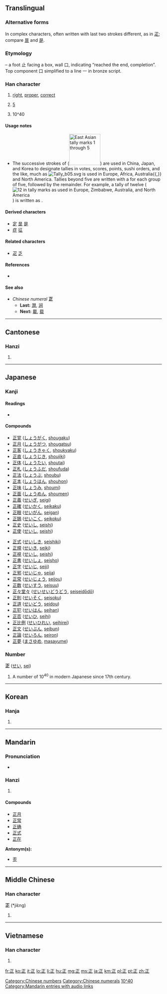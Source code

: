 {{also|企|疋|辵}}
==Translingual==
{{stroke order|type=animate}}{{stroke order}}

===Alternative forms===
In complex characters, often written with last two strokes different, as in [[疋]]; compare [[昰]] and [[是]].

===Etymology===
{{Han compound|口|止|t2=foot|ls=i}} – a foot 止 facing a box, wall 口, indicating “reached the end, completion”. Top component 口 simplified to a line 一 in bronze script.

===Han character===
{{Han char|rn=77|rad=止|as=01|sn=5|four=1010<sub>2</sub>|canj=一卜中一 (MYLM)|ids=⿱[[一]][[止]]}}

# [[right]], [[proper]], [[correct]]
# {{context|tally marks}} [[5]]
# 10^40

====Usage notes====
* {{sense|tally marks|5}} The successive strokes of {{term|sc=Hani|正}} ([[Image:Tally marks 3.svg|100px|East Asian tally marks 1 through 5]]) are used in China, Japan, and Korea to designate tallies in votes, scores, points, sushi orders, and the like, much as [[Image:Tally b05.svg]] is used in Europe, Africa, Australia{{,}} and North America.  Tallies beyond five are written with a {{term|sc=Hani|正}} for each group of five, followed by the remainder.  For example, a tally of twelve ([[Image:Tally b12.svg|12 in tally marks as used in Europe, Zimbabwe, Australia, and North America]]) is written as {{Hani|正正丅}}.

====Derived characters====
* [[定]] [[昰]] [[是]]
* [[症]] [[征]] {{qualifier|as simplification}}

====Related characters====
* [[疋]] [[乏]]

====References====
* {{Han ref|kx=0574.020|dkj=16255|dj=0962.020|hdz=21436.010|uh=6B63|ud=27491|bh=A5BF|bd=42431}}

====See also====
* ''Chinese numeral'' '''正'''
** '''Last:''' [[澗]], [[涧]]
** '''Next:''' [[載]], [[载]]

[[Category:Chinese numbers]]
[[Category:Chinese numerals]]

----

==Cantonese==

===Hanzi===
{{yue-hanzi|jyut=|y=jing3}}

# {{defn|lang=yue|sort=止01}}

----

==Japanese==

===Kanji===
{{ja-kanji|grade=1|rs=止01}}

====Readings====
* {{ja-readings|on=[[せい]] (sei), [[しょう]] (shō)|kun=[[ただしい]] (tadashii), [[まさ]] (masa), [[ただす]] (tadasu)}}

====Compounds====
{{top2}}
* [[正覚]] ([[しょうがく]], [[shougaku]])
* [[正月]] ([[しょうがつ]], [[shougatsu]])
* [[正客]] ([[しょうきゃく]], [[shoukyaku]])
* [[正直]] ([[しょうじき]], [[shoujiki]])
* [[正体]] ([[しょうたい]], [[shoutai]])
* [[正札]] ([[しょうふだ]], [[shoufuda]])
* [[正法]] ([[しょうぶ]], [[shoubu]])
* [[正本]] ([[しょうほん]], [[shouhon]])
* [[正味]] ([[しょうみ]], [[shoumi]])
* [[正面]] ([[しょうめん]], [[shoumen]])
* [[正義]] ([[せいぎ]], [[seigi]])
* [[正確]] ([[せいかく]], [[seikaku]])
* [[正眼]] ([[せいがん]], [[seigan]])
* [[正鵠]] ([[せいこく]], [[seikoku]])
* [[正史]] ([[せいし]], [[seishi]])
* [[正使]] ([[せいし]], [[seishi]])
{{mid2}}
* [[正式]] ([[せいしき]], [[seishiki]])
* [[正規]] ([[せいき]], [[seiki]])
* [[正視]] ([[せいし]], [[seishi]])
* [[正書]] ([[せいしょ]], [[seisho]])
* [[正字]] ([[せいじ]], [[seiji]])
* [[正邪]] ([[せいじゃ]], [[seija]])
* [[正常]] ([[せいじょう]], [[seijou]])
* [[正数]] ([[せいすう]], [[seisuu]])
* [[正々堂々]] ([[せいせいどうどう]], [[seiseidōdō]])
* [[正則]] ([[せいそく]], [[seisoku]])
* [[正道]] ([[せいどう]], [[seidou]])
* [[正犯]] ([[せいはん]], [[seihan]])
* [[正否]] ([[せいひ]], [[seihi]])
* [[正比例]] ([[せいひれい]], [[seihirei]])
* [[正文]] ([[せいぶん]], [[seibun]])
* [[正論]] ([[せいろん]], [[seiron]])
* [[正夢]] ([[まさゆめ]], [[masayume]])
{{bottom}}

===Number===
'''正''' ([[せい]], [[sei]])

# A number of 10<sup>40</sup> in modern Japanese since 17th century.

[[Category:Japanese numbers|10^40]]

----

==Korean==

===Hanja===
{{ko-hanja|hangeul=정|rv=jeong|mr=chŏng|y=ceng|eumhun=[[바르다|바를]]|ehy=palul|ehrv=bareul|ehmr=parŭl}}

# {{defn|lang=ko|sort=止01}}

----

==Mandarin==

===Pronunciation===
* {{audio|zh-zhèng.ogg|audio}}

===Hanzi===
{{cmn-hanzi|pin=[[zhèng]] ([[zheng4]])|wg=cheng<sup>4</sup>}}

# {{defn|lang=cmn|sort=止01}}

====Compounds====
* [[正月]]
* [[正常]]
* [[正确]]
* [[正式]]
* [[正在]]

'''Antonym(s):'''
* [[歪]]

[[Category:Mandarin entries with audio links]]

----

==Middle Chinese==

===Han character===
'''正''' (*jiɛ̀ng)<!--asterisk signifies that this is a reconstructed pronunciation-->

# {{defn|lang=zhx-mid|sort=止01}}

----

==Vietnamese==

===Han character===
{{vi-hantu|chính, chánh, chếnh, giêng|rs=止01}}

# {{defn|lang=vi|sort=止01}}

[[fr:正]]
[[ko:正]]
[[it:正]]
[[lo:正]]
[[li:正]]
[[hu:正]]
[[mg:正]]
[[ms:正]]
[[ja:正]]
[[km:正]]
[[pl:正]]
[[pt:正]]
[[zh:正]]